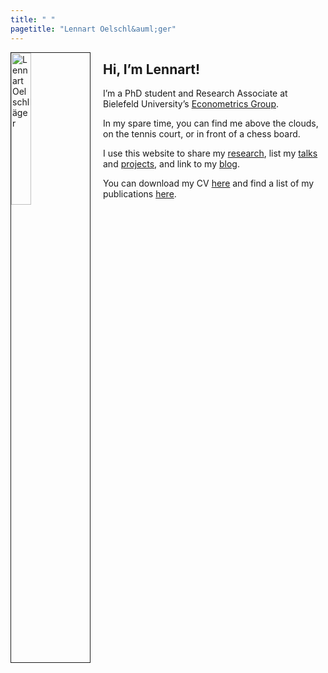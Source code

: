 ```yaml
---
title: " "
pagetitle: "Lennart Oelschl&auml;ger"
---
```


<img src="cv/oelschlaeger.jpg" alt="Lennart Oelschl&auml;ger" style="width:25%; border:1px solid; margin-right: 20px" align="left">

<div class="typewriter">
  <h2>Hi, I'm Lennart!</h2>
</div>

I'm a PhD student and Research Associate at Bielefeld University's [Econometrics Group](https://www.uni-bielefeld.de/fakultaeten/wirtschaftswissenschaften/lehrbereiche/econometrics/).

In my spare time, you can find me above the clouds, on the tennis court, or in front of a chess board.

I use this website to share my [research](research.html), list my [talks](talks.html) and [projects](projects.html), and link to my [blog](blog.html).

You can download my CV [here](cv/oelschlaeger.pdf) and find a list of my publications [here](https://scholar.google.com/citations?hl=de&user=k9n1yt4AAAAJ).

